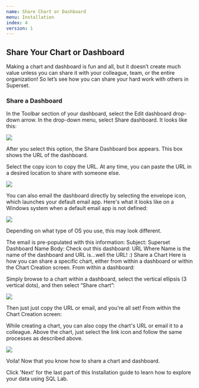 ```yaml
---
name: Share Chart or Dashboard 
menu: Installation
index: 4 
version: 1
---
```


Share Your Chart or Dashboard
---------------


Making a chart and dashboard is fun and all, but it doesn’t create much value unless you can share it with your colleague, team, or the entire organization! So let’s see how you can share your hard work with others in Superset.

### Share a Dashboard

In the Toolbar section of your dashboard, select the Edit dashboard drop-down arrow.
In the drop-down menu, select Share dashboard. It looks like this:


<img src="/images/share-dashboard-1.png" /> 


After you select this option, the Share Dashboard box appears. This box shows the URL of the dashboard.

Select the copy icon to copy the URL. At any time, you can paste the URL in a desired location to share with someone else.

<img src="/images/share-dashboard-2.png" /> 


You can also email the dashboard directly by selecting the envelope icon, which launches your default email app. Here's what it looks like on a Windows system when a default email app is not defined:

<img src="/images/share-dashboard-3.png" /> 

Depending on what type of OS you use, this may look different. 

The email is pre-populated with this information:
Subject: Superset Dashboard Name
Body: Check out this dashboard: URL
Where Name is the name of the dashboard and URL is...well the URL! :) 
Share a Chart
Here is how you can share a specific chart, either from within a dashboard or within the Chart Creation screen.
From within a dashboard:

Simply browse to a chart within a dashboard, select the vertical ellipsis (3 vertical dots), and then select “Share chart”:

<img src="/images/share-dashboard-4.png" /> 


Then just just copy the URL or email, and you're all set!
From within the Chart Creation screen:

While creating a chart, you can also copy the chart's URL or email it to a colleague. 
Above the chart, just select the link icon and follow the same processes as described above.


<img src="/images/share-dashboard-5.png" /> 

Voila! Now that you know how to share a chart and dashboard.

Click 'Next' for the last part of this Installation guide to learn how to explore your data using SQL Lab.
